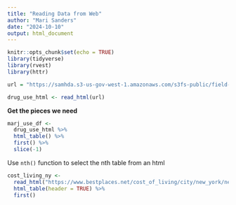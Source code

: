 ```yaml
---
title: "Reading Data from Web"
author: "Mari Sanders"
date: "2024-10-10"
output: html_document
---
```


```r
knitr::opts_chunk$set(echo = TRUE)
library(tidyverse)
library(rvest)
library(httr)
```


```r
url = "https://samhda.s3-us-gov-west-1.amazonaws.com/s3fs-public/field-uploads/2k15StateFiles/NSDUHsaeShortTermCHG2015.htm"

drug_use_html <- read_html(url)
```


**Get the pieces we need**

```r
marj_use_df <- 
  drug_use_html %>% 
  html_table() %>%
  first() %>%  
  slice(-1)
```

Use `nth()` function to select the nth table from an html 

```r
cost_living_ny <- 
  read_html("https://www.bestplaces.net/cost_of_living/city/new_york/new_york") %>% 
  html_table(header = TRUE) %>% 
  first()
```



